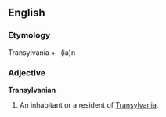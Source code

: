 ==English==

===Etymology===
Transylvania + -(ia)n

===Adjective===
'''Transylvanian'''
# An inhabitant or a resident of [[Transylvania]].